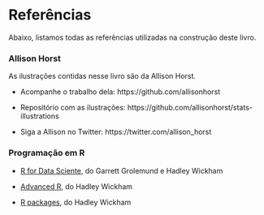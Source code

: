 # Referências {-}

Abaixo, listamos todas as referências utilizadas na construção deste livro.

### Allison Horst {-}

As ilustrações contidas nesse livro são da Allison Horst. 

- Acompanhe o trabalho dela: https://github.com/allisonhorst

- Repositório com as ilustrações: https://github.com/allisonhorst/stats-illustrations

- Siga a Allison no Twitter: https://twitter.com/allison_horst

### Programação em R

- [R for Data Sciente](https://r4ds.had.co.nz/), do Garrett Grolemund e Hadley Wickham

- [Advanced R](https://adv-r.hadley.nz/), do Hadley Wickham

- [R packages](http://r-pkgs.had.co.nz/intro.html), do Hadley Wickham